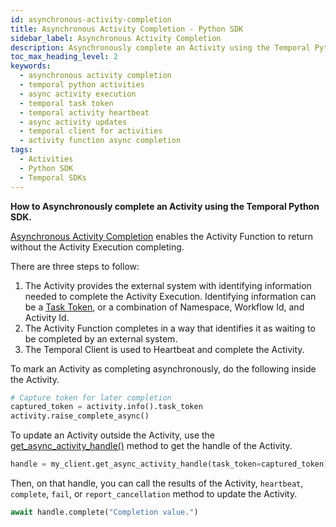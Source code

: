 ```yaml
---
id: asynchronous-activity-completion
title: Asynchronous Activity Completion - Python SDK
sidebar_label: Asynchronous Activity Completion
description: Asynchronously complete an Activity using the Temporal Python SDK. Follow three steps for Activity completion and use the Temporal Client for Heartbeat and updates.
toc_max_heading_level: 2
keywords:
  - asynchronous activity completion
  - temporal python activities
  - async activity execution
  - temporal task token
  - temporal activity heartbeat
  - async activity updates
  - temporal client for activities
  - activity function async completion
tags:
  - Activities
  - Python SDK
  - Temporal SDKs
---
```


**How to Asynchronously complete an Activity using the Temporal Python SDK.**

[Asynchronous Activity Completion](/activity-execution#asynchronous-activity-completion) enables the Activity Function to return without the Activity Execution completing.

There are three steps to follow:

1. The Activity provides the external system with identifying information needed to complete the Activity Execution.
   Identifying information can be a [Task Token](/activity-execution#task-token), or a combination of Namespace, Workflow Id, and Activity Id.
2. The Activity Function completes in a way that identifies it as waiting to be completed by an external system.
3. The Temporal Client is used to Heartbeat and complete the Activity.

To mark an Activity as completing asynchronously, do the following inside the Activity.

```python
# Capture token for later completion
captured_token = activity.info().task_token
activity.raise_complete_async()
```

To update an Activity outside the Activity, use the [get_async_activity_handle()](https://python.temporal.io/temporalio.client.Client.html#get_async_activity_handle) method to get the handle of the Activity.

```python
handle = my_client.get_async_activity_handle(task_token=captured_token)
```

Then, on that handle, you can call the results of the Activity, `heartbeat`, `complete`, `fail`, or `report_cancellation` method to update the Activity.

```python
await handle.complete("Completion value.")
```
